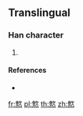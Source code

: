 ==Translingual==

===Han character===
{{Han char|rn=86|rad=火|as=12|sn=16|four=|canj=OOF,XOOF}}

# {{defn|Han|sort=火12}}

====References====
* {{Han ref|kx=0684.161|hdz=32240.031|uh=71DE|ud=29150}}

[[fr:燞]]
[[pl:燞]]
[[th:燞]]
[[zh:燞]]